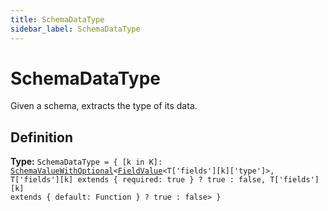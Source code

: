 ```yaml
---
title: SchemaDataType
sidebar_label: SchemaDataType
---
```


# SchemaDataType

Given a schema, extracts the type of its data.

## Definition

**Type:** <code>SchemaDataType = &#123; [k in K]: [SchemaValueWithOptional](/api/types/schemavaluewithoptional)&lt;[FieldValue](/api/types/fieldvalue)&lt;T['fields'][k]['type']&gt;, T['fields'][k] extends &#123; required: true &#125; ? true : false, T['fields'][k] extends &#123; default: Function &#125; ? true : false&gt; &#125;</code>

